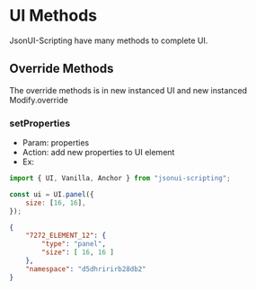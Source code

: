 # UI Methods

JsonUI-Scripting have many methods to complete UI.

## Override Methods

The override methods is in new instanced UI and new instanced Modify.override

### setProperties

-   Param: properties
-   Action: add new properties to UI element
-   Ex:
```JavaScript
import { UI, Vanilla, Anchor } from "jsonui-scripting";

const ui = UI.panel({
	size: [16, 16],
});
```
```json
{
	"7272_ELEMENT_12": {
		"type": "panel",
		"size": [ 16, 16 ]
	},
	"namespace": "d5dhririrb28db2"
}
```
